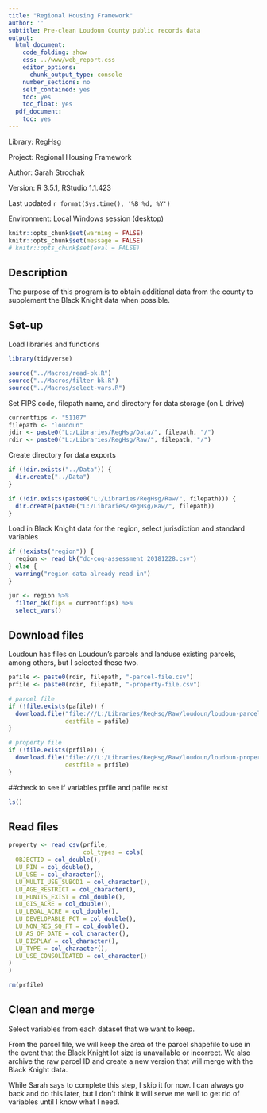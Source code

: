 ```yaml
---
title: "Regional Housing Framework"
author: ''
subtitle: Pre-clean Loudoun County public records data
output:
  html_document:
    code_folding: show
    css: ../www/web_report.css
    editor_options:
      chunk_output_type: console
    number_sections: no
    self_contained: yes
    toc: yes
    toc_float: yes
  pdf_document:
    toc: yes
---
```


<link rel="stylesheet" href="//fonts.googleapis.com/css?family=Lato" />

Library: RegHsg

Project: Regional Housing Framework

Author: Sarah Strochak

Version: R 3.5.1, RStudio 1.1.423

Last updated `r format(Sys.time(), '%B %d, %Y')`

Environment: Local Windows session (desktop)


```r
knitr::opts_chunk$set(warning = FALSE)
knitr::opts_chunk$set(message = FALSE)
# knitr::opts_chunk$set(eval = FALSE)
```

## Description

The purpose of this program is to obtain additional data from the county to supplement the Black Knight data when possible.

## Set-up
Load libraries and functions
```r
library(tidyverse)

source("../Macros/read-bk.R")
source("../Macros/filter-bk.R")
source("../Macros/select-vars.R")

```


Set FIPS code, filepath name, and directory for data storage (on L drive)

```r
currentfips <- "51107"
filepath <- "loudoun"
jdir <- paste0("L:/Libraries/RegHsg/Data/", filepath, "/")
rdir <- paste0("L:/Libraries/RegHsg/Raw/", filepath, "/")


```


Create directory for data exports
```r
if (!dir.exists("../Data")) {
  dir.create("../Data")
}

if (!dir.exists(paste0("L:/Libraries/RegHsg/Raw/", filepath))) {
  dir.create(paste0("L:/Libraries/RegHsg/Raw/", filepath))
}

```

Load in Black Knight data for the region, select jurisdiction and standard variables
```r
if (!exists("region")) {
  region <- read_bk("dc-cog-assessment_20181228.csv")
} else {
  warning("region data already read in")
}

jur <- region %>% 
  filter_bk(fips = currentfips) %>% 
  select_vars()

```
## Download files

Loudoun has files on Loudoun's parcels and landuse existing parcels, among others, but I selected these two. 

```r
pafile <- paste0(rdir, filepath, "-parcel-file.csv")
prfile <- paste0(rdir, filepath, "-property-file.csv")

# parcel file
if (!file.exists(pafile)) {
  download.file("file:///L:/Libraries/RegHsg/Raw/loudoun/loudoun-parcel-file.csv",
                destfile = pafile)
}

# property file
if (!file.exists(prfile)) {
  download.file("file:///L:/Libraries/RegHsg/Raw/loudoun/loudoun-property-file.csv",
                destfile = prfile)
}

```
##check to see if variables prfile and pafile exist
```r
ls()
```
## Read files
```r

property <- read_csv(prfile,
                     col_types = cols(
  OBJECTID = col_double(),
  LU_PIN = col_double(),
  LU_USE = col_character(),
  LU_MULTI_USE_SUBCD1 = col_character(),
  LU_AGE_RESTRICT = col_character(),
  LU_HUNITS_EXIST = col_double(),
  LU_GIS_ACRE = col_double(),
  LU_LEGAL_ACRE = col_double(),
  LU_DEVELOPABLE_PCT = col_double(),
  LU_NON_RES_SQ_FT = col_double(),
  LU_AS_OF_DATE = col_character(),
  LU_DISPLAY = col_character(),
  LU_TYPE = col_character(),
  LU_USE_CONSOLIDATED = col_character()
)
)

rm(prfile)

```

## Clean and merge

Select variables from each dataset that we want to keep.

From the parcel file, we will keep the area of the parcel shapefile to use in the event that the Black Knight lot size is unavailable or incorrect.
We also archive the raw parcel ID and create a new version that will merge with the Black Knight data.

While Sarah says to complete this step, I skip it for now. I can always go back and do this later, but I don't think it will serve me well to get rid of variables until I know what I need. 
